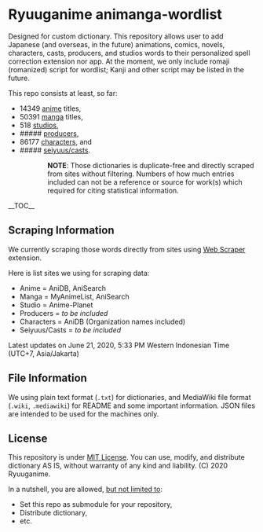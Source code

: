 = Ryuuganime animanga-wordlist =

Designed for custom dictionary. This repository allows user to add Japanese (and overseas, in the future) animations, comics, novels, characters, casts, producers, and studios words to their personalized spell correction extension nor app. At the moment, we only include romaji (romanized) script for wordlist; Kanji and other script may be listed in the future.

This repo consists at least, so far:
* 14349 [[/anime|anime]] titles,
* 50391 [[/manga|manga]] titles,
* 518 [[/studios|studios]],
* <nowiki>#####</nowiki> [[/producers|producers]],
* 86177 [[/charas|characters]], and
* <nowiki>#####</nowiki> [[/casts|seiyuus/casts]].

::'''NOTE''': Those dictionaries is duplicate-free and directly scraped from sites without filtering. Numbers of how much entries included can not be a reference or source for work(s) which required for citing statistical information. 

__TOC__

== Scraping Information ==

We currently scraping those words directly from sites using [https://chrome.google.com/webstore/detail/web-scraper/jnhgnonknehpejjnehehllkliplmbmhn Web Scraper] extension.

Here is list sites we using for scraping data:
* Anime = AniDB, AniSearch
* Manga = MyAnimeList, AniSearch
* Studio = Anime-Planet
* Producers = ''to be included''
* Characters = AniDB (Organization names included)
* Seiyuus/Casts = ''to be included''

Latest updates on June 21, 2020, 5:33 PM Western Indonesian Time (UTC+7, Asia/Jakarta)

== File Information ==

We using plain text format (<code>.txt</code>) for dictionaries, and MediaWiki file format (<code>.wiki</code>, <code>.mediawiki</code>) for README and some important information. JSON files are intended to be used for the machines only.

== License ==

This repository is under [[License|MIT License]]. You can use, modify, and distribute dictionary AS IS, without warranty of any kind and liability. (C) 2020 Ryuuganime.

In a nutshell, you are allowed, <ins>but not limited to</ins>:
* Set this repo as submodule for your repository,
* Distribute dictionary,
* etc.

